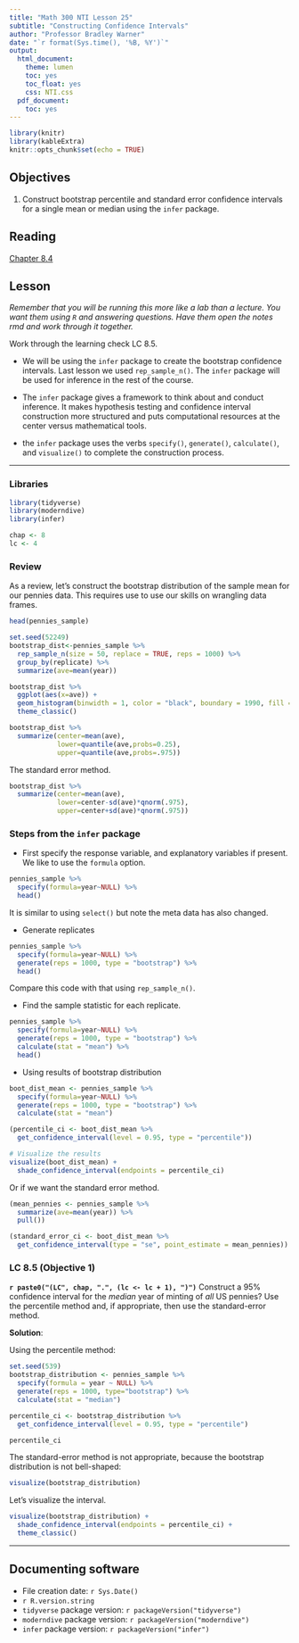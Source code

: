 ```yaml
---
title: "Math 300 NTI Lesson 25"
subtitle: "Constructing Confidence Intervals"
author: "Professor Bradley Warner"
date: "`r format(Sys.time(), '%B, %Y')`"
output:
  html_document:
    theme: lumen
    toc: yes
    toc_float: yes
    css: NTI.css
  pdf_document:
    toc: yes
---
```



```r
library(knitr)
library(kableExtra)
knitr::opts_chunk$set(echo = TRUE)
```

## Objectives

1. Construct bootstrap percentile and standard error confidence intervals for a single mean or median using the `infer` package.

## Reading 

[Chapter 8.4](https://moderndive.com/8-confidence-intervals.html#bootstrap-process)


## Lesson 

*Remember that you will be running this more like a lab than a lecture. You want them using `R` and answering questions. Have them open the notes rmd and work through it together.*

Work through the learning check LC 8.5.

+ We will be using the `infer` package to create the bootstrap confidence intervals. Last lesson we used `rep_sample_n()`. The `infer` package will be used for inference in the rest of the course.

+ The `infer` package gives a framework to think about and conduct inference. It makes hypothesis testing and confidence interval construction more structured and puts computational resources at the center versus mathematical tools.

+ the `infer` package uses the verbs `specify()`, `generate()`, `calculate()`, and `visualize()` to complete the construction process.


***

### Libraries 

```r
library(tidyverse)
library(moderndive)
library(infer)
```

```r
chap <- 8
lc <- 4
```

### Review

As a review, let's construct the bootstrap distribution of the sample mean for our pennies data. This requires use to use our skills on wrangling data frames.

```r
head(pennies_sample)
```


```r
set.seed(52249)
bootstrap_dist<-pennies_sample %>%
  rep_sample_n(size = 50, replace = TRUE, reps = 1000) %>%
  group_by(replicate) %>%
  summarize(ave=mean(year))
```

```r
bootstrap_dist %>%
  ggplot(aes(x=ave)) +
  geom_histogram(binwidth = 1, color = "black", boundary = 1990, fill = "cyan") +
  theme_classic()
```

```r
bootstrap_dist %>%
  summarize(center=mean(ave),
            lower=quantile(ave,probs=0.25),
            upper=quantile(ave,probs=.975))
```

The standard error method.

```r
bootstrap_dist %>%
  summarize(center=mean(ave),
            lower=center-sd(ave)*qnorm(.975),
            upper=center+sd(ave)*qnorm(.975))
```

### Steps from the `infer` package

- First specify the response variable, and explanatory variables if present. We like to use the `formula` option.

```r
pennies_sample %>%
  specify(formula=year~NULL) %>%
  head()
```

It is similar to using `select()` but note the meta data has also changed.

- Generate replicates

```r
pennies_sample %>% 
  specify(formula=year~NULL) %>% 
  generate(reps = 1000, type = "bootstrap") %>%
  head()
```

Compare this code with that using `rep_sample_n()`.

- Find the sample statistic for each replicate.

```r
pennies_sample %>% 
  specify(formula=year~NULL) %>% 
  generate(reps = 1000, type = "bootstrap") %>% 
  calculate(stat = "mean") %>%
  head()
```

- Using results of bootstrap distribution
 
```r
boot_dist_mean <- pennies_sample %>% 
  specify(formula=year~NULL) %>% 
  generate(reps = 1000, type = "bootstrap") %>% 
  calculate(stat = "mean")
```

```r
(percentile_ci <- boot_dist_mean %>% 
  get_confidence_interval(level = 0.95, type = "percentile"))
```


```r
# Visualize the results
visualize(boot_dist_mean) +
  shade_confidence_interval(endpoints = percentile_ci)
```

Or if we want the standard error method.

```r
(mean_pennies <- pennies_sample %>%
  summarize(ave=mean(year)) %>%
  pull())
```


```r
(standard_error_ci <- boot_dist_mean %>% 
  get_confidence_interval(type = "se", point_estimate = mean_pennies))
```


### LC 8.5 (Objective 1)

**`r paste0("(LC", chap, ".", (lc <- lc + 1), ")")`** Construct a 95% confidence interval for the *median* year of minting of *all* US pennies? Use the percentile method and, if appropriate, then use the standard-error method.

**Solution**: 

Using the percentile method:

```r
set.seed(539)
bootstrap_distribution <- pennies_sample %>%
  specify(formula = year ~ NULL) %>%
  generate(reps = 1000, type="bootstrap") %>%
  calculate(stat = "median")
```


```r
percentile_ci <- bootstrap_distribution %>%
  get_confidence_interval(level = 0.95, type = "percentile")
```


```r
percentile_ci
```

The standard-error method is not appropriate, because the bootstrap distribution is not bell-shaped:

```r
visualize(bootstrap_distribution)
```

Let's visualize the interval.

```r
visualize(bootstrap_distribution) + 
  shade_confidence_interval(endpoints = percentile_ci) +
  theme_classic()
```


***

## Documenting software 

  * File creation date: `r Sys.Date()`
  * `r R.version.string`
  * `tidyverse` package version: `r packageVersion("tidyverse")`
  * `moderndive` package version: `r packageVersion("moderndive")`
  * `infer` package version: `r packageVersion("infer")`

